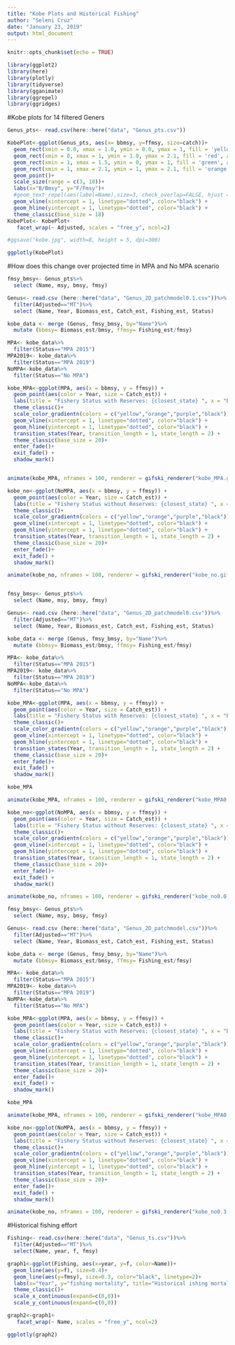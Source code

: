 ```yaml
---
title: "Kobe Plots and Historical Fishing"
author: "Seleni Cruz"
date: "January 23, 2019"
output: html_document
---
```


```r
knitr::opts_chunk$set(echo = TRUE)
```

```r
library(ggplot2)
library(here)
library(plotly)
library(tidyverse)
library(gganimate)
library(ggrepel)
library(ggridges)
```

#Kobe plots for 14 filtered Geners 

```r

Genus_pts<- read.csv(here::here("data", "Genus_pts.csv"))

KobePlot<-ggplot(Genus_pts, aes(x= bbmsy, y=ffmsy, size=catch))+
  geom_rect(xmin = 0.0, xmax = 1.0, ymin = 0.0, ymax = 1, fill = 'yellow', alpha = 0.1) +
  geom_rect(xmin = 0, xmax = 1, ymin = 1.0, ymax = 2.1, fill = 'red', alpha = 0.1) +
  geom_rect(xmin = 1, xmax = 1.5, ymin = 0, ymax = 1, fill = 'green', alpha = 0.1) +
  geom_rect(xmin = 1, xmax = 2.1, ymin = 1, ymax = 2.1, fill = 'orange', alpha = 0.1)+
  geom_point()+
  scale_size(range = c(3, 10))+
  labs(x="B/Bmsy", y="F/Fmsy")+
  #geom_text_repel(aes(label=Name),size=3, check_overlap=FALSE, hjust = 1, nudge_x = 0.05)+
  geom_vline(xintercept = 1, linetype="dotted", color="black") +
  geom_hline(yintercept = 1, linetype="dotted", color="black") +
  theme_classic(base_size = 18)
KobePlot<- KobePlot+
   facet_wrap(~ Adjusted, scales = "free_y", ncol=2)

#ggsave("kobe.jpg", width=8, height = 5, dpi=300)

ggplotly(KobePlot)

```

#How does this change over projected time in MPA and No MPA scenario 

```r
fmsy_bmsy<- Genus_pts%>%
  select (Name, msy, bmsy, fmsy)

Genus<- read.csv (here::here("data", "Genus_2D_patchmodel0.1.csv"))%>%
  filter(Adjusted=="MT")%>%
  select (Name, Year, Biomass_est, Catch_est, Fishing_est, Status)

kobe_data <- merge (Genus, fmsy_bmsy, by="Name")%>%
  mutate (bbmsy= Biomass_est/bmsy, ffmsy= Fishing_est/fmsy)

MPA<- kobe_data%>%
  filter(Status=="MPA 2015")
MPA2019<- kobe_data%>%
  filter(Status=="MPA 2019")
NoMPA<-kobe_data%>%
  filter(Status=="No MPA")

kobe_MPA<-ggplot(MPA, aes(x = bbmsy, y = ffmsy)) +
  geom_point(aes(color = Year, size = Catch_est)) +
  labs(title = "Fishery Status with Reserves: {closest_state} ", x = "B/BMSY", y= "F/FMSY", subtitle = "Open access eq at 0.10 B/BMSY") +
  theme_classic()+
  scale_color_gradientn(colors = c("yellow","orange","purple","black")) +
  geom_vline(xintercept = 1, linetype="dotted", color="black") +
  geom_hline(yintercept = 1, linetype="dotted", color="black") +
  transition_states(Year, transition_length = 1, state_length = 2) +
  theme_classic(base_size = 20)+
  enter_fade()+
  exit_fade() +
  shadow_mark()


animate(kobe_MPA, nframes = 100, renderer = gifski_renderer("kobe_MPA.gif"))

kobe_no<-ggplot(NoMPA, aes(x = bbmsy, y = ffmsy)) +
  geom_point(aes(color = Year, size = Catch_est)) +
  labs(title = "Fishery Status without Reserves: {closest_state} ", x = "B/BMSY", y= "F/FMSY", subtitle = "Open access eq at 0.10 B/BMSY") +
  theme_classic()+
  scale_color_gradientn(colors = c("yellow","orange","purple","black")) +
  geom_vline(xintercept = 1, linetype="dotted", color="black") +
  geom_hline(yintercept = 1, linetype="dotted", color="black") +
  transition_states(Year, transition_length = 1, state_length = 2) +
  theme_classic(base_size = 20)+
  enter_fade()+
  exit_fade() +
  shadow_mark()

animate(kobe_no, nframes = 100, renderer = gifski_renderer("kobe_no.gif"))



```

```r
fmsy_bmsy<- Genus_pts%>%
  select (Name, msy, bmsy, fmsy)

Genus<- read.csv (here::here("data", "Genus_2D_patchmodel0.csv"))%>%
  filter(Adjusted=="MT")%>%
  select (Name, Year, Biomass_est, Catch_est, Fishing_est, Status)

kobe_data <- merge (Genus, fmsy_bmsy, by="Name")%>%
  mutate (bbmsy= Biomass_est/bmsy, ffmsy= Fishing_est/fmsy)

MPA<- kobe_data%>%
  filter(Status=="MPA 2015")
MPA2019<- kobe_data%>%
  filter(Status=="MPA 2019")
NoMPA<-kobe_data%>%
  filter(Status=="No MPA")

kobe_MPA<-ggplot(MPA, aes(x = bbmsy, y = ffmsy)) +
  geom_point(aes(color = Year, size = Catch_est)) +
  labs(title = "Fishery Status with Reserves: {closest_state} ", x = "B/BMSY", y= "F/FMSY", subtitle = "Open access eq at 0.00 B/BMSY") +
  theme_classic()+
  scale_color_gradientn(colors = c("yellow","orange","purple","black")) +
  geom_vline(xintercept = 1, linetype="dotted", color="black") +
  geom_hline(yintercept = 1, linetype="dotted", color="black") +
  transition_states(Year, transition_length = 1, state_length = 2) +
  theme_classic(base_size = 20)+
  enter_fade()+
  exit_fade() +
  shadow_mark()

kobe_MPA

animate(kobe_MPA, nframes = 100, renderer = gifski_renderer("kobe_MPA0.0.gif"))

kobe_no<-ggplot(NoMPA, aes(x = bbmsy, y = ffmsy)) +
  geom_point(aes(color = Year, size = Catch_est)) +
  labs(title = "Fishery Status without Reserves: {closest_state} ", x = "B/BMSY", y= "F/FMSY", subtitle = "Open access eq at 0.00 B/BMSY") +
  theme_classic()+
  scale_color_gradientn(colors = c("yellow","orange","purple","black")) +
  geom_vline(xintercept = 1, linetype="dotted", color="black") +
  geom_hline(yintercept = 1, linetype="dotted", color="black") +
  transition_states(Year, transition_length = 1, state_length = 2) +
  theme_classic(base_size = 20)+
  enter_fade()+
  exit_fade() +
  shadow_mark()

animate(kobe_no, nframes = 100, renderer = gifski_renderer("kobe_no0.0.gif"))

```

```r
fmsy_bmsy<- Genus_pts%>%
  select (Name, msy, bmsy, fmsy)

Genus<- read.csv (here::here("data", "Genus_2D_patchmodel.csv"))%>%
  filter(Adjusted=="MT")%>%
  select (Name, Year, Biomass_est, Catch_est, Fishing_est, Status)

kobe_data <- merge (Genus, fmsy_bmsy, by="Name")%>%
  mutate (bbmsy= Biomass_est/bmsy, ffmsy= Fishing_est/fmsy)

MPA<- kobe_data%>%
  filter(Status=="MPA 2015")
MPA2019<- kobe_data%>%
  filter(Status=="MPA 2019")
NoMPA<-kobe_data%>%
  filter(Status=="No MPA")

kobe_MPA<-ggplot(MPA, aes(x = bbmsy, y = ffmsy)) +
  geom_point(aes(color = Year, size = Catch_est)) +
  labs(title = "Fishery Status with Reserves: {closest_state} ", x = "B/BMSY", y= "F/FMSY", subtitle = "Open access eq at 0.30 B/BMSY") +
  theme_classic()+
  scale_color_gradientn(colors = c("yellow","orange","purple","black")) +
  geom_vline(xintercept = 1, linetype="dotted", color="black") +
  geom_hline(yintercept = 1, linetype="dotted", color="black") +
  transition_states(Year, transition_length = 1, state_length = 2) +
  theme_classic(base_size = 20)+
  enter_fade()+
  exit_fade() +
  shadow_mark()

kobe_MPA

animate(kobe_MPA, nframes = 100, renderer = gifski_renderer("kobe_MPA0.3.gif"))

kobe_no<-ggplot(NoMPA, aes(x = bbmsy, y = ffmsy)) +
  geom_point(aes(color = Year, size = Catch_est)) +
  labs(title = "Fishery Status without Reserves: {closest_state} ", x = "B/BMSY", y= "F/FMSY", subtitle = "Open access eq at 0.30 B/BMSY") +
  theme_classic()+
  scale_color_gradientn(colors = c("yellow","orange","purple","black")) +
  geom_vline(xintercept = 1, linetype="dotted", color="black") +
  geom_hline(yintercept = 1, linetype="dotted", color="black") +
  transition_states(Year, transition_length = 1, state_length = 2) +
  theme_classic(base_size = 20)+
  enter_fade()+
  exit_fade() +
  shadow_mark()

animate(kobe_no, nframes = 100, renderer = gifski_renderer("kobe_no0.3.gif"))

```

#Historical fishing effort 
```r
Fishing<- read.csv(here::here("data", "Genus_ts.csv"))%>%
  filter(Adjusted=="MT")%>%
  select(Name, year, f, fmsy)

graph1<-ggplot(Fishing, aes(x=year, y=f, color=Name))+ 
  geom_line(aes(y=f), size=0.4)+
  geom_line(aes(y=fmsy), size=0.3, color="black", linetype=2)+
  labs(x="Year", y="fishing mortality", title="Historical ishing mortality", subtitle= "2000-2015")+
  theme_classic()+
  scale_x_continuous(expand=c(0,0))+
  scale_y_continuous(expand=c(0,0))

graph2<-graph1+
   facet_wrap(~ Name, scales = "free_y", ncol=2)

ggplotly(graph2)
```

